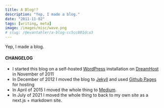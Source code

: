 ```yaml
---
title: A Blog!?
description: "Yep, I made a blog."
date: "2011-11-02"
tags: [writing, meta]
image: /images/misc/wave.png
# slug: /@evantahler/a-blog-cc5cc801dca3
---
```


Yep, I made a blog.

#### CHANGELOG

- I started this blog on a self-hosted [WordPress](https://wordpress.org/) installation on [DreamHost](https://www.dreamhost.com/) in November of 2011
- In December of 2012 I moved the blog to [Jekyll](https://jekyllrb.com/) and used [Github Pages](https://pages.github.com/) for hosting
- In April of 2015 I moved the whole thing to [Medium](https://medium.com/).
- In July of 2021 I moved the whole thing to back to my own site as a next.js + markdown site.
